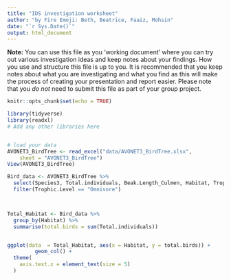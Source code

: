 ```yaml
---
title: "IDS investigation worksheet"
author: "by Fire Emoji: Beth, Beatrice, Faaiz, Mohsin"
date: "`r Sys.Date()`"
output: html_document
---
```


**Note:** You can use this file as you 'working document' where you can try out various investigation ideas and keep notes about your findings. How you use and structure this file is up to you. It is recommended that you keep notes about what you are investigating and what you find as this will make the process of creating your presentation and report easier. Please note that you _do not_ need to submit this file as part of your group project.



```r
knitr::opts_chunk$set(echo = TRUE)
```


```r
library(tidyverse)
library(readxl)
# Add any other libraries here



```


```r
# load your data 
AVONET3_BirdTree <- read_excel("data/AVONET3_BirdTree.xlsx", 
    sheet = "AVONET3_BirdTree")
View(AVONET3_BirdTree)


```

```r

Bird_data <- AVONET3_BirdTree %>%
  select(Species3, Total.individuals, Beak.Length_Culmen, Habitat, Trophic.Level, Trophic.Niche) %>%
  filter(Trophic.Level == "Omnivore")



Total_Habitat <- Bird_data %>%
  group_by(Habitat) %>%
  summarise(total.birds = sum(Total.individuals))


ggplot(data  = Total_Habitat, aes(x = Habitat, y = total.birds)) +
         geom_col() +
  theme(
    axis.text.x = element_text(size = 5)
  )

```
